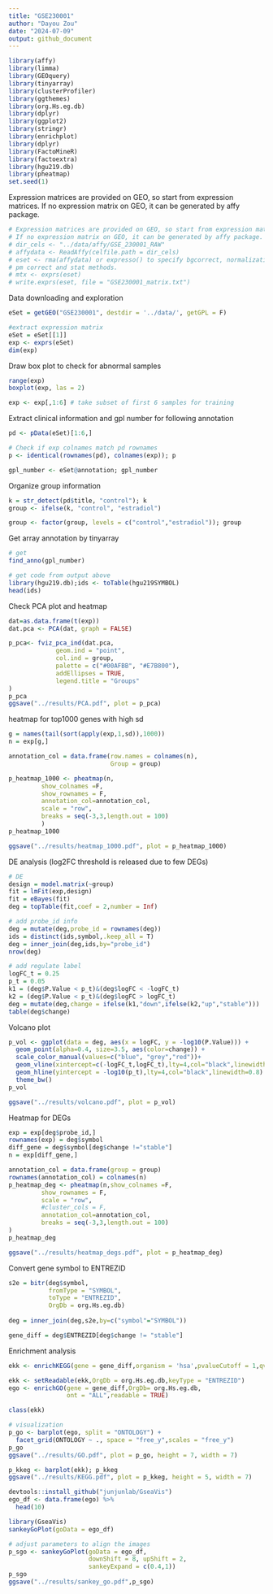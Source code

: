 ```yaml
---
title: "GSE230001"
author: "Dayou Zou"
date: "2024-07-09"
output: github_document
---
```



```r
library(affy)
library(limma)
library(GEOquery)
library(tinyarray)
library(clusterProfiler)
library(ggthemes)
library(org.Hs.eg.db)
library(dplyr)
library(ggplot2)
library(stringr)
library(enrichplot)
library(dplyr)
library(FactoMineR)
library(factoextra) 
library(hgu219.db)
library(pheatmap)
set.seed(1)
```

Expression matrices are provided on GEO, so start from expression matrices.
If no expression matrix on GEO, it can be generated by affy package. 
```r
# Expression matrices are provided on GEO, so start from expression matrices.
# If no expression matrix on GEO, it can be generated by affy package.
# dir_cels <- "../data/affy/GSE_230001_RAW"
# affydata <- ReadAffy(celfile.path = dir_cels)
# eset <- rma(affydata) or expresso() to specify bgcorrect, normalization,
# pm correct and stat methods.
# mtx <- exprs(eset)
# write.exprs(eset, file = "GSE230001_matrix.txt")
```

Data downloading and exploration
```r
eSet = getGEO("GSE230001", destdir = '../data/', getGPL = F)

#extract expression matrix
eSet = eSet[[1]] 
exp <- exprs(eSet)
dim(exp)
```

Draw box plot to check for abnormal samples
```r
range(exp)
boxplot(exp, las = 2)

exp <- exp[,1:6] # take subset of first 6 samples for training
```

Extract clinical information and gpl number for following annotation
```r
pd <- pData(eSet)[1:6,]

# Check if exp colnames match pd rownames
p <- identical(rownames(pd), colnames(exp)); p

gpl_number <- eSet@annotation; gpl_number
```

Organize group information
```r
k = str_detect(pd$title, "control"); k
group <- ifelse(k, "control", "estradiol")

group <- factor(group, levels = c("control","estradiol")); group
```

Get array annotation by tinyarray 
```r
# get 
find_anno(gpl_number)
```
```r
# get code from output above
library(hgu219.db);ids <- toTable(hgu219SYMBOL)
head(ids)
```

Check PCA plot and heatmap
```r
dat=as.data.frame(t(exp))
dat.pca <- PCA(dat, graph = FALSE)

p_pca<- fviz_pca_ind(dat.pca,
             geom.ind = "point", 
             col.ind = group,
             palette = c("#00AFBB", "#E7B800"),
             addEllipses = TRUE, 
             legend.title = "Groups"
)
p_pca
ggsave("../results/PCA.pdf", plot = p_pca)
```

heatmap for top1000 genes with high sd
```r
g = names(tail(sort(apply(exp,1,sd)),1000))
n = exp[g,]

annotation_col = data.frame(row.names = colnames(n),
                            Group = group)

p_heatmap_1000 <- pheatmap(n,
         show_colnames =F,
         show_rownames = F,
         annotation_col=annotation_col,
         scale = "row", 
         breaks = seq(-3,3,length.out = 100) 
         ) 
p_heatmap_1000

ggsave("../results/heatmap_1000.pdf", plot = p_heatmap_1000)
```

DE analysis (log2FC threshold is released due to few DEGs)
```r
# DE 
design = model.matrix(~group)
fit = lmFit(exp,design)
fit = eBayes(fit)
deg = topTable(fit,coef = 2,number = Inf)

# add probe_id info
deg = mutate(deg,probe_id = rownames(deg))
ids = distinct(ids,symbol,.keep_all = T)
deg = inner_join(deg,ids,by="probe_id")
nrow(deg)
```
```r
# add regulate label
logFC_t = 0.25
p_t = 0.05
k1 = (deg$P.Value < p_t)&(deg$logFC < -logFC_t)
k2 = (deg$P.Value < p_t)&(deg$logFC > logFC_t)
deg = mutate(deg,change = ifelse(k1,"down",ifelse(k2,"up","stable")))
table(deg$change)
```

Volcano plot
```r
p_vol <- ggplot(data = deg, aes(x = logFC, y = -log10(P.Value))) +
  geom_point(alpha=0.4, size=3.5, aes(color=change)) +
  scale_color_manual(values=c("blue", "grey","red"))+
  geom_vline(xintercept=c(-logFC_t,logFC_t),lty=4,col="black",linewidth=0.8) +
  geom_hline(yintercept = -log10(p_t),lty=4,col="black",linewidth=0.8) +
  theme_bw()
p_vol

ggsave("../results/volcano.pdf", plot = p_vol)
```

Heatmap for DEGs
```r
exp = exp[deg$probe_id,]
rownames(exp) = deg$symbol
diff_gene = deg$symbol[deg$change !="stable"]
n = exp[diff_gene,]
```
```r
annotation_col = data.frame(group = group)
rownames(annotation_col) = colnames(n) 
p_heatmap_deg <- pheatmap(n,show_colnames =F,
         show_rownames = F,
         scale = "row",
         #cluster_cols = F, 
         annotation_col=annotation_col,
         breaks = seq(-3,3,length.out = 100)
) 
p_heatmap_deg

ggsave("../results/heatmap_degs.pdf", plot = p_heatmap_deg)
```

Convert gene symbol to ENTREZID
```r
s2e = bitr(deg$symbol, 
           fromType = "SYMBOL",
           toType = "ENTREZID",
           OrgDb = org.Hs.eg.db)
           
deg = inner_join(deg,s2e,by=c("symbol"="SYMBOL"))

gene_diff = deg$ENTREZID[deg$change != "stable"] 
```

Enrichment analysis
```r
ekk <- enrichKEGG(gene = gene_diff,organism = 'hsa',pvalueCutoff = 1,qvalueCutoff = 1)

ekk <- setReadable(ekk,OrgDb = org.Hs.eg.db,keyType = "ENTREZID")
ego <- enrichGO(gene = gene_diff,OrgDb= org.Hs.eg.db,
                ont = "ALL",readable = TRUE)

class(ekk)
```

```r
# visualization
p_go <- barplot(ego, split = "ONTOLOGY") + 
  facet_grid(ONTOLOGY ~ ., space = "free_y",scales = "free_y")
p_go
ggsave("../results/GO.pdf", plot = p_go, height = 7, width = 7)

p_kkeg <- barplot(ekk); p_kkeg
ggsave("../results/KEGG.pdf", plot = p_kkeg, height = 5, width = 7)
```

```r
devtools::install_github("junjunlab/GseaVis")
ego_df <- data.frame(ego) %>% 
  head(10)
```
```r
library(GseaVis)
sankeyGoPlot(goData = ego_df)
```

```r
# adjust parameters to align the images
p_sgo <- sankeyGoPlot(goData = ego_df,
                      downShift = 8, upShift = 2,
                      sankeyExpand = c(0.4,1))
p_sgo
ggsave("../results/sankey_go.pdf",p_sgo)
```














